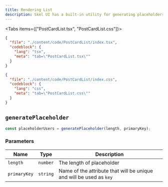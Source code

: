 ```yaml
---
title: Rendering List
description: Skel UI has a built-in utility for generating placeholders, which is very useful for rendering lists.
---
```



<Portal>
  <PostCardList />
</Portal>

<Tabs items={["PostCardList.tsx", "PostCardList.css"]}>

```json doc-gen:file
{
  "file": "./content/code/PostCardList/index.tsx",
  "codeblock": {
    "lang": "tsx",
    "meta": "tab=\"PostCardList.tsx\""
  }
}
```

```json doc-gen:file
{
  "file": "./content/code/PostCardList/index.css",
  "codeblock": {
    "lang": "css",
    "meta": "tab=\"PostCardList.css\""
  }
}
```

</Tabs>

## `generatePlaceholder`

```js
const placeholderUsers = generatePlaceholder(length, primaryKey);
```

### Parameters

| Name         | Type     | Description                                                         |
| ------------ | -------- | ------------------------------------------------------------------- |
| `length`     | `number` | The length of placeholder                                           |
| `primaryKey` | `string` | Name of the attribute that will be unique and will be used as `key` |
